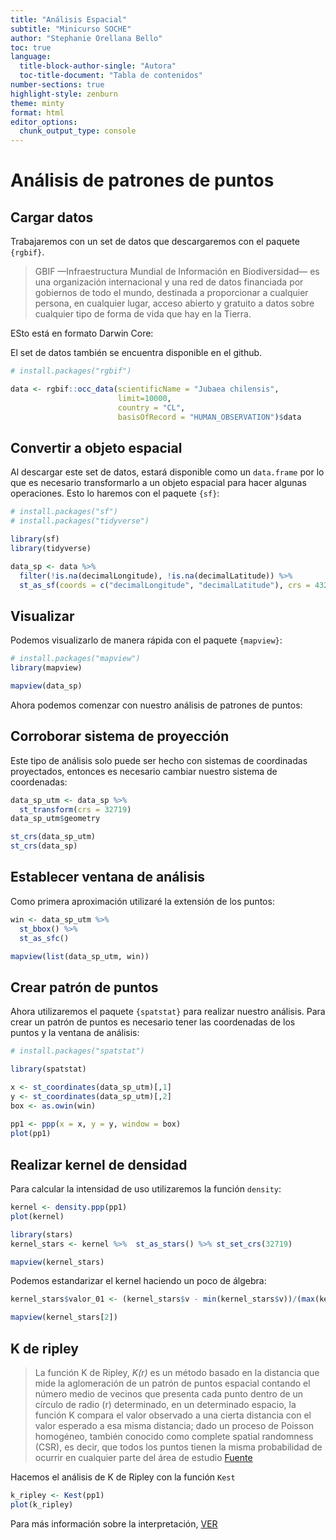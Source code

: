 ```yaml
---
title: "Análisis Espacial"
subtitle: "Minicurso SOCHE"
author: "Stephanie Orellana Bello"
toc: true
language: 
  title-block-author-single: "Autora"
  toc-title-document: "Tabla de contenidos"
number-sections: true
highlight-style: zenburn
theme: minty
format: html
editor_options: 
  chunk_output_type: console
---
```


# Análisis de patrones de puntos

## Cargar datos

Trabajaremos con un set de datos que descargaremos con el paquete `{rgbif}`.

> GBIF —Infraestructura Mundial de Información en Biodiversidad— es una organización internacional y una red de datos financiada por gobiernos de todo el mundo, destinada a proporcionar a cualquier persona, en cualquier lugar, acceso abierto y gratuito a datos sobre cualquier tipo de forma de vida que hay en la Tierra.

ESto está en formato Darwin Core:

El set de datos también se encuentra disponible en el github.


```r
# install.packages("rgbif")

data <- rgbif::occ_data(scientificName = "Jubaea chilensis", 
                        limit=10000, 
                        country = "CL", 
                        basisOfRecord = "HUMAN_OBSERVATION")$data

```

## Convertir a objeto espacial

Al descargar este set de datos, estará disponible como un `data.frame` por lo que es necesario transformarlo a un objeto espacial para hacer algunas operaciones. Esto lo haremos con el paquete `{sf}`:

```r
# install.packages("sf")
# install.packages("tidyverse")

library(sf)
library(tidyverse)

data_sp <- data %>% 
  filter(!is.na(decimalLongitude), !is.na(decimalLatitude)) %>% 
  st_as_sf(coords = c("decimalLongitude", "decimalLatitude"), crs = 4326)
```

## Visualizar
Podemos visualizarlo de manera rápida con el paquete `{mapview}`:

```r
# install.packages("mapview")
library(mapview)

mapview(data_sp)
```


Ahora podemos comenzar con nuestro análisis de patrones de puntos:

## Corroborar sistema de proyección

Este tipo de análisis solo puede ser hecho con sistemas de coordinadas proyectados, entonces es necesario cambiar nuestro sistema de coordenadas:

```r
data_sp_utm <- data_sp %>% 
  st_transform(crs = 32719)
data_sp_utm$geometry

st_crs(data_sp_utm)
st_crs(data_sp)
```
 
## Establecer ventana de análisis

Como primera aproximación utilizaré la extensión de los puntos:

```r
win <- data_sp_utm %>% 
  st_bbox() %>% 
  st_as_sfc()

mapview(list(data_sp_utm, win))
```

## Crear patrón de puntos

Ahora utilizaremos el paquete `{spatstat}` para realizar nuestro análisis. Para crear un patrón de puntos es necesario tener las coordenadas de los puntos y la ventana de análisis:

```r
# install.packages("spatstat")

library(spatstat)

x <- st_coordinates(data_sp_utm)[,1]
y <- st_coordinates(data_sp_utm)[,2]
box <- as.owin(win)   
  
pp1 <- ppp(x = x, y = y, window = box)
plot(pp1)
```

## Realizar kernel de densidad

Para calcular la intensidad de uso utilizaremos la función `density`:

```r
kernel <- density.ppp(pp1)
plot(kernel)
```

```r
library(stars)
kernel_stars <- kernel %>%  st_as_stars() %>% st_set_crs(32719)

mapview(kernel_stars)

```

Podemos estandarizar el kernel haciendo un poco de álgebra:

```r

kernel_stars$valor_01 <- (kernel_stars$v - min(kernel_stars$v))/(max(kernel_stars$v)- min(kernel_stars$v)) 

mapview(kernel_stars[2])
```


## K de ripley

> La función K de Ripley, *K(r)* es un método basado en la distancia que mide la aglomeración de un patrón de puntos espacial contando el número medio de vecinos que presenta cada punto dentro de un círculo de radio (r) determinado, en un determinado espacio, la función K compara el valor observado a una cierta distancia con el valor esperado a esa misma distancia; dado un proceso de Poisson homogéneo, también conocido como complete spatial randomness (CSR), es decir, que todos los puntos tienen la misma probabilidad de ocurrir en cualquier parte del área de estudio [Fuente](https://www.redalyc.org/journal/597/59760150003/html/) 

Hacemos el análisis de K de Ripley con la función `Kest` 

```r
k_ripley <- Kest(pp1)
plot(k_ripley)
```

Para más información sobre la interpretación, [VER](https://spatstat.org/explainKplot.html)
